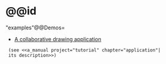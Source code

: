 =@@id="examples"@@Demos=

* [[https://github.com/ocsigen/graffiti/|A collaborative drawing application]]
  (see <<a_manual project="tutorial" chapter="application"| its description>>)
